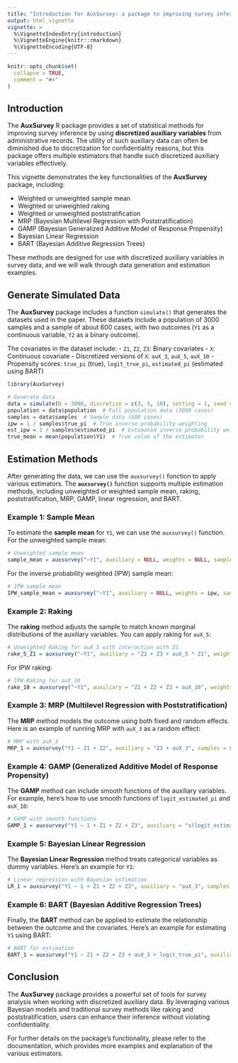 ```yaml
---
title: "Introduction for AuxSurvey: a package to improving survey inference using administrative records"
output: html_vignette
vignette: >
  %\VignetteIndexEntry{introduction}
  %\VignetteEngine{knitr::rmarkdown}
  %\VignetteEncoding{UTF-8}
---
```


```r
knitr::opts_chunk$set(
  collapse = TRUE,
  comment = "#>"
)
```

## Introduction

The **AuxSurvey** R package provides a set of statistical methods for improving survey inference by using **discretized auxiliary variables** from administrative records. The utility of such auxiliary data can often be diminished due to discretization for confidentiality reasons, but this package offers multiple estimators that handle such discretized auxiliary variables effectively.

This vignette demonstrates the key functionalities of the **AuxSurvey** package, including:

- Weighted or unweighted sample mean
- Weighted or unweighted raking
- Weighted or unweighted poststratification
- MRP (Bayesian Multilevel Regression with Poststratification)
- GAMP (Bayesian Generalized Additive Model of Response Propensity)
- Bayesian Linear Regression
- BART (Bayesian Additive Regression Trees)

These methods are designed for use with discretized auxiliary variables in survey data, and we will walk through data generation and estimation examples.


## Generate Simulated Data

The **AuxSurvey** package includes a function `simulate()` that generates the datasets used in the paper. These datasets include a population of 3000 samples and a sample of about 600 cases, with two outcomes (`Y1` as a continuous variable, `Y2` as a binary outcome).

The covariates in the dataset include:
- `Z1`, `Z2`, `Z3`: Binary covariates
- `X`: Continuous covariate
- Discretized versions of `X`: `auX_3`, `auX_5`, `auX_10`
- Propensity scores: `true_pi` (true), `logit_true_pi`, `estimated_pi` (estimated using BART)

```r
library(AuxSurvey)

# Generate data
data = simulate(N = 3000, discretize = c(3, 5, 10), setting = 1, seed = 123)
population = data$population  # Full population data (3000 cases)
samples = data$samples  # Sample data (600 cases)
ipw = 1 / samples$true_pi  # True inverse probability weighting
est_ipw = 1 / samples$estimated_pi  # Estimated inverse probability weighting
true_mean = mean(population$Y1)  # True value of the estimator
```

## Estimation Methods

After generating the data, we can use the `auxsurvey()` function to apply various estimators. The **`auxsurvey()`** function supports multiple estimation methods, including unweighted or weighted sample mean, raking, poststratification, MRP, GAMP, linear regression, and BART.

### Example 1: Sample Mean

To estimate the **sample mean** for `Y1`, we can use the `auxsurvey()` function. For the unweighted sample mean:

```r
# Unweighted sample mean
sample_mean = auxsurvey("~Y1", auxiliary = NULL, weights = NULL, samples = samples, population = NULL, method = "sample_mean", levels = 0.95)
```

For the inverse probability weighted (IPW) sample mean:

```r
# IPW sample mean
IPW_sample_mean = auxsurvey("~Y1", auxiliary = NULL, weights = ipw, samples = samples, population = population, method = "sample_mean", levels = 0.95)
```

### Example 2: Raking

The **raking** method adjusts the sample to match known marginal distributions of the auxiliary variables. You can apply raking for `auX_5`:

```r
# Unweighted Raking for auX_5 with interaction with Z1
rake_5_Z1 = auxsurvey("~Y1", auxiliary = "Z2 + Z3 + auX_5 * Z1", weights = NULL, samples = samples, population = population, method = "rake", levels = 0.95)
```

For IPW raking:

```r
# IPW Raking for auX_10
rake_10 = auxsurvey("~Y1", auxiliary = "Z1 + Z2 + Z3 + auX_10", weights = ipw, samples = samples, population = population, method = "rake", levels = c(0.95, 0.8))
```

### Example 3: MRP (Multilevel Regression with Poststratification)

The **MRP** method models the outcome using both fixed and random effects. Here is an example of running MRP with `auX_3` as a random effect:

```r
# MRP with auX_3
MRP_1 = auxsurvey("Y1 ~ Z1 + Z2", auxiliary = "Z3 + auX_3", samples = samples, population = population, method = "MRP", levels = 0.95)
```

### Example 4: GAMP (Generalized Additive Model of Response Propensity)

The **GAMP** method can include smooth functions of the auxiliary variables. For example, here’s how to use smooth functions of `logit_estimated_pi` and `auX_10`:

```r
# GAMP with smooth functions
GAMP_1 = auxsurvey("Y1 ~ 1 + Z1 + Z2 + Z3", auxiliary = "s(logit_estimated_pi) + s(auX_10)", samples = samples, population = population, method = "GAMP", levels = 0.95)
```

### Example 5: Bayesian Linear Regression

The **Bayesian Linear Regression** method treats categorical variables as dummy variables. Here’s an example for `Y1`:

```r
# Linear regression with Bayesian estimation
LR_1 = auxsurvey("Y1 ~ 1 + Z1 + Z2 + Z3", auxiliary = "auX_3", samples = samples, population = population, method = "linear", levels = 0.95)
```

### Example 6: BART (Bayesian Additive Regression Trees)

Finally, the **BART** method can be applied to estimate the relationship between the outcome and the covariates. Here's an example for estimating `Y1` using BART:

```r
# BART for estimation
BART_1 = auxsurvey("Y1 ~ Z1 + Z2 + Z3 + auX_3 + logit_true_pi", auxiliary = NULL, samples = samples, population = population, method = "BART", levels = 0.95)
```

## Conclusion

The **AuxSurvey** package provides a powerful set of tools for survey analysis when working with discretized auxiliary data. By leveraging various Bayesian models and traditional survey methods like raking and poststratification, users can enhance their inference without violating confidentiality.

For further details on the package's functionality, please refer to the documentation, which provides more examples and explanation of the various estimators.
